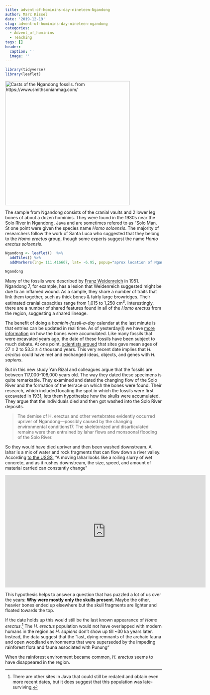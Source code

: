 ```yaml
---
title: advent-of-hominins-day-nineteen-Ngandong
author: Marc Kissel
date: '2019-12-19'
slug: advent-of-hominins-day-nineteen-ngandong
categories:
  - Advent_of_hominins
  - Teaching
tags: []
header:
  caption: ''
  image: ''
---
```


```r
library(tidyverse)
library(leaflet)
```
<img src="/img/rizal-et-al_ciochon-with-ngandong-fossil-casts.jpg" title = "Casts of the Ngandong fossils. from https://www.smithsonianmag.com/" width = "400" height = "400">


The sample from Ngandong consists of the cranial vaults  and 2 lower leg bones of about a dozen hominins. They were found in the 1930s near the Solo River in Ngandong, Java and are sometimes refered to as “Solo Man. St one point were given the species name *Homo soloensis*. The majority of researchers follow the work of Santa Luca who suggested that they belong to the *Homo erectus* group, though some experts suggest the name *Homo erectus soloensis*.



```r

Ngandong <- leaflet()  %>% 
  addTiles() %>%  
  addMarkers(lng= 111.416667, lat= -6.95, popup="aprox location of Ngandong") %>% setView(lng= 111.416667, lat= -6.95, zoom = 2)

Ngandong
```



Many of the fossils were described by [Franz Weidenreich]( https://en.wikipedia.org/wiki/Franz_Weidenreich) in 1951. Ngandong 7, for example, has a lesion that Weidenreich suggested might be due to an inflamed wound.  As a sample, they share a number of traits  that link them together, such as thick bones & fairly large browridges. Their estimated cranial capacities range from 1,015 to 1,250 cm^3^.  Interestingly, there are a number of shared features found in all of the *Homo erectus* from the region, suggesting a shared lineage. 


The benefit of doing a *hominin-fossil-a-day* calendar at the last minute is that entries can be updated in real time. As of yesterday(!) we have [more information]( https://www.nature.com/articles/s41586-019-1863-2) on how the bones were accumulated. Like many fossils that were excavated years ago, the date of these fossils have been subject to much debate. At one point, [scientists argued]( https://science.sciencemag.org/content/274/5294/1870) that sites gave mean ages of 27 ± 2 to 53.3 ± 4 thousand years. This very recent date implies that *H. erectus* could have met and exchanged ideas, objects, and genes with *H. sapiens*.


But in this new study Yan Rizal and colleagues argue that the fossils are between 117,000-108,000 years old.  The way they dated these specimens is quite remarkable. They examined and dated the changing flow of the Solo River and the formation of the terrace on which the bones were found. Their research, which included locating the spot in which the fossils were first excavated in 1931, lets them hypothesize how the skulls were accumulated. They argue that the individuals died and then got washed into the Solo River deposits. 



>The demise of H. erectus and
other vertebrates evidently occurred upriver of Ngandong—possibly
caused by the changing environmental conditions17. The skeletonized
and disarticulated remains were then entrained by lahar flows and
monsoonal flooding of the Solo River.




So they would have died upriver  and then been washed downstream. A lahar is a mix of water and rock fragments that can flow down a river valley. According [to the USGS](https://volcanoes.usgs.gov/vhp/lahars.html),  “A moving lahar looks like a roiling slurry of wet concrete, and as it rushes downstream, the size, speed, and amount of material carried can constantly change” 

<iframe width="644" height="362" src="https://www.youtube.com/embed/TpwiFtVRBTs" frameborder="0" allow="accelerometer; autoplay; encrypted-media; gyroscope; picture-in-picture" allowfullscreen></iframe>






This hypothesis  helps to answer a question that has puzzled a lot of us over the years: **Why were  mostly only the skulls present**.	 Maybe the other, heavier bones ended up elsewhere but the skull fragments are lighter and floated towards the top.

If the date holds up this would still be the last known appearance of *Homo erectus*.^[There are other sites in Java that could still be redated and obtain even more recent dates, but it does suggest that this population was late-surviving,] The *H. erectus* population would not have overlapped with modern humans in the region as *H. sapiens* don’t show up till ~30 ka years later.  Instead, the data suggest that the “last, dying remnants of the archaic fauna and open woodland environments that
were superseded by the impeding rainforest flora and fauna associated
with Punung“ 

When the rainforest environment became common, *H. erectus* seems to have disappeared in the region. 













